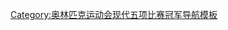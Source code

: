 {{Navbox
|name = 奥林匹克运动会现代五项比赛女子个人冠军
|title = [[File:Olympic rings.svg|30px]] {{tsl|en|List of Olympic medalists in modern pentathlon||奥林匹克运动会现代五项比赛女子个人冠军}}
| titlestyle=background:gold;
|state = {{{state|autocollapse}}}
| liststyle = text-align:left;
| listclass = plainlist
|list1 = {{div col|colwidth=20em}}
* {{tsl|en|Modern pentathlon at the 2000 Summer Olympics – Women's||2000}}：{{flagicon|GBR}} [[斯蒂芬妮·库克]]
* {{tsl|en|Modern pentathlon at the 2004 Summer Olympics – Women's||2004}}：{{flagicon|HUN}} [[沃勒什·茹然瑙]]
* [[2008年夏季奧林匹克運動會女子現代五項比賽|2008]]：{{flagicon|GER}} [[莱纳·舍内博恩]]
* [[2012年夏季奧林匹克運動會女子現代五項比賽|2012]]：{{flagicon|LTU}} [[劳拉·阿萨道斯凯特]]
* [[2016年夏季奧林匹克運動會女子現代五項比賽|2016]]：{{flagicon|AUS}} [[克洛伊·埃斯波西托]]
* [[2020年夏季奥林匹克运动会女子现代五项比赛|2020]]：{{flagicon|GBR}} [[凯特·弗伦奇]]
{{div col end}}
}}<noinclude>
{{collapsible option}}
[[Category:奥林匹克运动会现代五项比赛冠军导航模板]]
</noinclude>